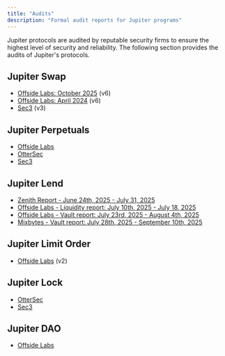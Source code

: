 ```yaml
---
title: "Audits"
description: "Formal audit reports for Jupiter programs"
---
```


Jupiter protocols are audited by reputable security firms to ensure the highest level of security and reliability. The following section provides the audits of Jupiter's protocols.

## Jupiter Swap

- <a href="/static/files/audits/swap-v6-offside-october-2025.pdf" target="_blank">Offside Labs: October 2025</a> (v6)
- <a href="/static/files/audits/swap-v6-offside-april-2024.pdf" target="_blank">Offside Labs: April 2024</a> (v6)
- <a href="/static/files/audits/swap-v3-sec3.pdf" target="_blank">Sec3</a> (v3)

## Jupiter Perpetuals

- <a href="/static/files/audits/perpetual-offside.pdf" target="_blank">Offside Labs</a>
- <a href="/static/files/audits/perpetual-ottersec.pdf" target="_blank">OtterSec</a>
- <a href="/static/files/audits/perpetual-sec3.pdf" target="_blank">Sec3</a>

## Jupiter Lend

- <a href="/static/files/audits/lend-zenith.pdf" target="_blank">Zenith Report - June 24th, 2025 - July 31, 2025</a>
- <a href="/static/files/audits/lend-liquidity-offside.pdf" target="_blank">Offside Labs - Liquidity report: July 10th, 2025 - July 18, 2025</a>
- <a href="/static/files/audits/lend-vault-offside.pdf" target="_blank">Offside Labs - Vault report: July 23rd, 2025 - August 4th, 2025</a>
- <a href="/static/files/audits/lend-vault-mixbytes.pdf" target="_blank">Mixbytes - Vault report: July 28th, 2025 - September 10th, 2025</a>

## Jupiter Limit Order

- <a href="/static/files/audits/limit-v2-offside.pdf" target="_blank">Offside Labs</a> (v2)

## Jupiter Lock

- <a href="/static/files/audits/lock-ottersec.pdf" target="_blank">OtterSec</a>
- <a href="/static/files/audits/lock-sec3.pdf" target="_blank">Sec3</a>

## Jupiter DAO

- <a href="/static/files/audits/dao-offside.pdf" target="_blank">Offside Labs</a>